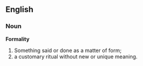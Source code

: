 ==English==

===Noun===
'''Formality'''

# Something said or done as a matter of form;
# a customary ritual without new or unique meaning.